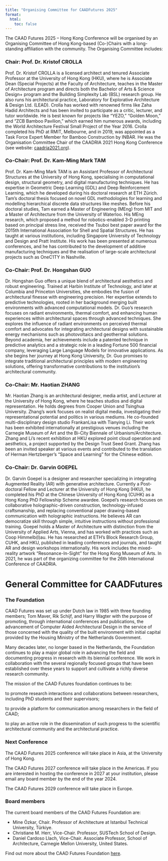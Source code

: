 ```yaml
---
title: "Organising Committee for CAADFutures 2025"
format:
  html:
    toc: false
---
```


The CAAD Futures 2025 – Hong Kong Conference will be organised by an Organising Committee of Hong Kong-based (Co-)Chairs with a long-standing affiliation with the community. The Organising Committee includes:

### Chair: Prof. Dr. Kristof CROLLA
Prof. Dr. Kristof CROLLA is a licensed architect and tenured Associate Professor at the University of Hong Kong (HKU), where he is Associate Dean (Special Projects) at the Faculty of Architecture, teaches in the Master of Architecture program and directs both the Bachelor of Arts & Science Design+ program and the Building Simplexity Lab (BSL) research group. He also runs his architectural practice, Laboratory for Explorative Architecture & Design Ltd. (LEAD). Crolla has worked with renowned firms like Zaha Hadid Architects and has been invited to participate as a critic, lecturer, and tutor worldwide. He is best known for projects like "YEZO," "Golden Moon," and "ZCB Bamboo Pavilion," which earned him numerous awards, including the World Architecture Festival Small Project of the Year 2016. Crolla completed his PhD at RMIT, Melbourne, and in 2019, was appointed as a Task Force Expert Member for Bamboo Construction by INBAR. He was the Organisation Committee Chair of the CAADRIA 2021 Hong Kong Conference (see website: [caadria2021.org](https://caadria2021.org/)).

### Co-Chair: Prof. Dr. Kam-Ming Mark TAM
Prof. Dr. Kam-Ming Mark TAM is an Assistant Professor of Architectural Structures at the University of Hong Kong, specialising in computational design, structural geometry, and digital manufacturing techniques. He has expertise in Geometric Deep Learning (GDL) and Deep Reinforcement Learning, which he developed during his doctoral research at ETH Zürich. Tam’s doctoral thesis focused on novel GDL methodologies for learning and modelling hierarchical discrete data structures like meshes. Before his doctoral studies, Tam earned a Master of Engineering (MEng) from MIT and a Master of Architecture from the University of Waterloo. His MEng research, which proposed a method for robotics-enabled 3-D printing based on principal stress line, received the Tsuboi best paper award for the 2015th International Association for Shell and Spatial Structures. He has taught at various institutions, including Singapore University of Technology and Design and Pratt Institute. His work has been presented at numerous conferences, and he has contributed to the development of additive manufacturing techniques and the realisation of large-scale architectural projects such as OneC1TY in Nashville.

### Co-Chair: Prof. Dr. Hongshan GUO
Dr. Hongshan Guo offers a unique blend of architectural aesthetics and robust engineering. Trained at Harbin Institute of Technology, and later at Columbia and Princeton Universities, she embodies the fusion of architectural finesse with engineering precision. Her expertise extends to predictive technologies, rooted in her background merging built environments with advanced computational models. Dr. Guo’s research focuses on radiant environments, thermal comfort, and enhancing human experiences within architectural spaces through advanced techniques. She explores the influence of radiant environments on perceived thermal comfort and advocates for integrating architectural designs with sustainable energy mechanisms such as photovoltaics and geothermal solutions. Beyond academia, her achievements include a patented technique in predictive analytics and a strategic role in a leading Fortune 500 financial company, leveraging Large Language Models for innovative applications. As she begins her journey at Hong Kong University, Dr. Guo promises to integrate traditional architectural principles with modern engineering solutions, offering transformative contributions to the institution's architectural community.

### Co-Chair: Mr. Haotian ZHANG
Mr. Haotian Zhang is an architectural designer, media artist, and Lecturer at the University of Hong Kong, where he teaches studios and digital representation. He holds degrees from Cooper Union and Tsinghua University. Zhang's work focuses on realist digital media, investigating their representational potential and politics in various mediums. He co-founded multi-disciplinary design studio FrankanLisa with Tianying Li. Their work has been exhibited internationally at prestigious venues including the Carnegie Museum of Art and the Bi-City Biennale of Urbanism/Architecture. Zhang and Li's recent exhibition at HKU explored point cloud operation and aesthetics, a project supported by the Design Trust Seed Grant. Zhang has been an invited speaker at various events and contributed to the translation of Herman Hertzberger's "Space and Learning" for the Chinese edition.

### Co-Chair: Dr. Garvin GOEPEL
Dr. Garvin Goepel is a designer and researcher specializing in integrating Augmented Reality (AR) with generative architecture. Currently a Post-doctoral Fellow and Lecturer at the University of Hong Kong (HKU), he completed his PhD at the Chinese University of Hong Kong (CUHK) as a Hong Kong PhD Fellowship Scheme awardee. Goepel's research focuses on collaborative holographic-driven construction, technology-infused craftsmanship, and replacing conventional paper drawing-based communication with holographic instructions. He believes AR can democratize skill through simple, intuitive instructions without professional training. Goepel holds a Master of Architecture with distinction from the University of Applied Arts, Vienna, and has worked with practices such as Coop Himmelb(l)au. He has researched at ETH’s Block Research Group, CUHK, and HKU, published in leading conferences and journals, and taught AR and design workshops internationally. His work includes the mixed-reality artwork "Resonance-In-Sight" for the Hong Kong Museum of Arts. In 2021, he was part of the organizing committee for the 26th International Conference of CAADRIA.

# General Committee for CAADFutures

### The Foundation
CAAD Futures was set up under Dutch law in 1985 with three founding members; Tom Maver, Rik Schijf, and Harry Wagter with the purpose of promoting, through international conferences and publications, the advancement of Computer Aided Architectural Design in the service of those concerned with the quality of the built environment with initial capital provided by the Housing Ministry of the Netherlands Government. 

Many decades later, no longer based in the Netherlands, the Foundation continues to play a major global role in advancing the field and documenting progress in research with its biennial conference.  We work in collaboration with the several regionally focused groups that have been established over these years to support and cultivate a richly diverse research community. 

The mission of the CAAD Futures foundation continues to be:

to promote research interactions and collaborations between researchers, including PhD students and their supervisors;

to provide a platform for communication among researchers in the field of CAAD;

to play an active role in the dissemination of such progress to the scientific architectural community and the architectural practice.

### Next Conference
The CAAD Futures 2025 conference will take place in Asia, at the University of Hong Kong. 

The CAAD Futures 2027 conference will take place in the Americas. If you are interested in hosting the conference in 2027 at your institution, please email any board member by the end of the year 2024.

The CAAD Futures 2029 conference will take place in Europe.

### Board members
The current board members of the CAAD Futures Foundation are:

- Mine Özkar, Chair. Professor of Architecture at Istanbul Technical University, Türkiye.
- Christiane M. Herr, Vice-Chair. Professor, SUSTech School of Design.
- Daniel Cardoso Llach, Vice-Chair. Associate Professor, School of Architecture, Carnegie Mellon University, United States.  

Find out more about the CAAD Futures Foundation [here](https://sites.google.com/unicamp.br/caadfutures/).